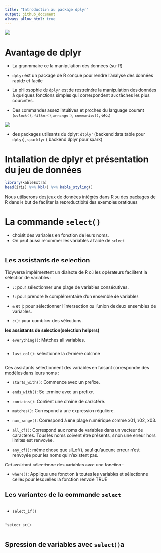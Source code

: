 ```yaml
---
title: "Introduction au package dplyr"
output: github_document
always_allow_html: true
---
```


![](https://i.ytimg.com/vi/M2QuERvxwm0/maxresdefault.jpg)

# Avantage de dplyr

* La granmmaire de la manipulation des données (sur R)

* `dplyr` est un package de R conçue pour rendre l'analyse des données rapide et facile

* La philosophie de `dplyr` est de restreindre la manipulation des données à quelques fonctions simples qui correspondent aux tâches les plus courantes.

* Des commandes assez intuitives et proches du language courant (`select()`, `filter()`,`arrange()`, `summarize()`, etc.)

![](https://miro.medium.com/max/2000/1*NXRsFH_12sfj79W-P4qI0Q.png)

* des packages utilisants du dplyr: `dtplyr` (backend data.table pour `dplyr`), `sparklyr` ( backend dplyr pour spark)

# Intallation de dplyr et présentation du jeu de données 


```r

library(kableExtra)
head(iris) %>% kbl() %>% kable_styling()
```


Nous utiliserons des jeux de données intégrés dans R ou des packages de R dans le but de faciliter la reproductibité des exemples pratiques.


# La commande `select()`

* choisit des variables en fonction de leurs noms.
* On peut aussi renommer les variables à l'aide de `select`

```r

```

## Les assistants de selection

Tidyverse implémentent un dialecte de R où les opérateurs facilitent la sélection de variables :


* `:`: pour sélectionner une plage de variables consécutives.

* `!`: pour prendre le complémentaire d'un ensemble de variables.

* `&` et `|`: pour sélectionner l'intersection ou l'union de deux ensembles de variables.

* `c()`: pour combiner des sélections.


**les assistants de selection(selection helpers)**

* `everything()`: Matches all variables.

```r

```


* `last_col()`: selectionne la dernière colonne

```r

```


Ces assistants sélectionnent des variables en faisant correspondre des modèles dans leurs noms :

* `starts_with()`: Commence avec un prefixe.

* `ends_with()`: Se termine avec un prefixe.

* `contains()`: Contient une chaine de caractère.

* `matches()`: Correspond à une expression régulière.

* `num_range()`: Correspond à une plage numérique comme x01, x02, x03.


* `all_of()`: Correspond aux noms de variables dans un vecteur de caractères. Tous les noms doivent être présents, sinon une erreur hors limites est renvoyée.

* `any_of()`: même chose que all_of(), sauf qu'aucune erreur n'est renvoyée pour les noms qui n'existent pas.

Cet assistant sélectionne des variables avec une fonction :

* `where()`: Applique une fonction à toutes les variables et sélectionne celles pour lesquelles la fonction renvoie TRUE


## Les variantes de la commande `select`



```r

```

* `select_if()`

```r



```



*`select_at()`

```r

```

## Spression de variables avec `select()`a